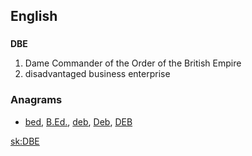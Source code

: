 ==English==

==={{initialism|en}}===
'''DBE'''
# Dame Commander of the Order of the British Empire
# disadvantaged business enterprise

===Anagrams===
* [[bed#English|bed]], [[B.Ed.#English|B.Ed.]], [[deb#English|deb]], [[Deb#English|Deb]], [[DEB#English|DEB]]
[[sk:DBE]]